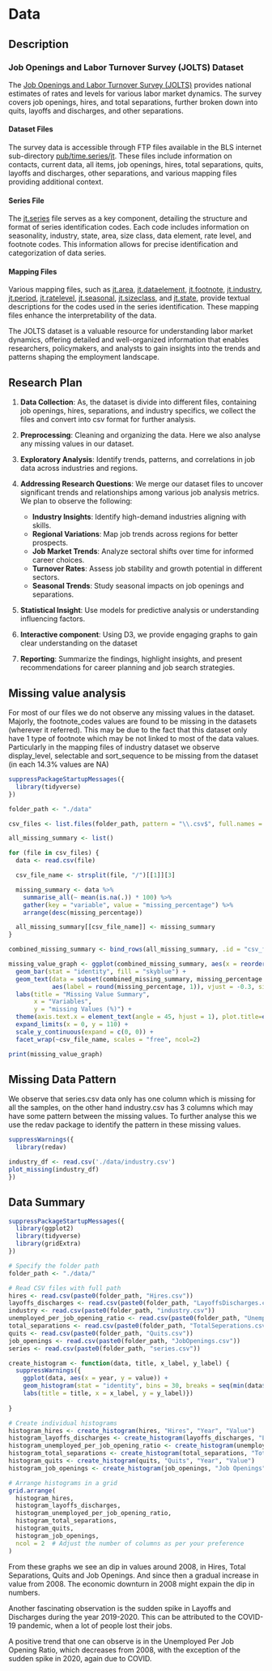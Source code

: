 # Data

## Description

### Job Openings and Labor Turnover Survey (JOLTS) Dataset {-}

The [Job Openings and Labor Turnover Survey (JOLTS)](https://www.bls.gov/jlt/) provides national estimates of rates and levels for various labor market dynamics. The survey covers job openings, hires, and total separations, further broken down into quits, layoffs and discharges, and other separations.

#### **Dataset Files** {-}

The survey data is accessible through FTP files available in the BLS internet sub-directory [pub/time.series/jt](https://download.bls.gov/pub/time.series/jt/). These files include information on contacts, current data, all items, job openings, hires, total separations, quits, layoffs and discharges, other separations, and various mapping files providing additional context.

#### **Series File** {-}

The [jt.series](https://download.bls.gov/pub/time.series/jt/jt.series) file serves as a key component, detailing the structure and format of series identification codes. Each code includes information on seasonality, industry, state, area, size class, data element, rate level, and footnote codes. This information allows for precise identification and categorization of data series.

#### **Mapping Files** {-}

Various mapping files, such as [jt.area](https://download.bls.gov/pub/time.series/jt/jt.area), [jt.dataelement](https://download.bls.gov/pub/time.series/jt/jt.dataelement), [jt.footnote](https://download.bls.gov/pub/time.series/jt/jt.footnote), [jt.industry](https://download.bls.gov/pub/time.series/jt/jt.industry), [jt.period](https://download.bls.gov/pub/time.series/jt/jt.period), [jt.ratelevel](https://download.bls.gov/pub/time.series/jt/jt.ratelevel), [jt.seasonal](https://download.bls.gov/pub/time.series/jt/jt.seasonal), [jt.sizeclass](https://download.bls.gov/pub/time.series/jt/jt.sizeclass), and [jt.state](https://download.bls.gov/pub/time.series/jt/jt.state), provide textual descriptions for the codes used in the series identification. These mapping files enhance the interpretability of the data.



The JOLTS dataset is a valuable resource for understanding labor market dynamics, offering detailed and well-organized information that enables researchers, policymakers, and analysts to gain insights into the trends and patterns shaping the employment landscape.

## Research Plan

1. **Data Collection**: As, the dataset is divide into different files, containing job openings, hires, separations, and industry specifics, we collect the files and convert into csv format for further analysis.

2. **Preprocessing**: Cleaning and organizing the data. Here we also analyse any missing values in our dataset.

3. **Exploratory Analysis**: Identify trends, patterns, and correlations in job data across industries and regions.

4. **Addressing Research Questions**: We merge our dataset files to uncover significant trends and relationships among various job analysis metrics. We plan to observe the following:
   - **Industry Insights**: Identify high-demand industries aligning with skills.
   - **Regional Variations**: Map job trends across regions for better prospects.
   - **Job Market Trends**: Analyze sectoral shifts over time for informed career choices.
   - **Turnover Rates**: Assess job stability and growth potential in different sectors.
   - **Seasonal Trends**: Study seasonal impacts on job openings and separations.

5. **Statistical Insight**: Use models for predictive analysis or understanding influencing factors.

6. **Interactive component**: Using D3, we provide engaging graphs to gain clear understanding on the dataset 

6. **Reporting**: Summarize the findings, highlight insights, and present recommendations for career planning and job search strategies.

## Missing value analysis

For most of our files we do not observe any missing values in the dataset. Majorly, the footnote_codes values are found to be missing in the datasets (wherever it referred). This may be due to the fact that this dataset only have 1 type of footnote which may be not linked to most of the data values.
Particularly in the mapping files of industry dataset we observe display_level, selectable and sort_sequence to be missing from the dataset (in each 14.3% values are NA)


```r

suppressPackageStartupMessages({
  library(tidyverse)
})

folder_path <- "./data"

csv_files <- list.files(folder_path, pattern = "\\.csv$", full.names = TRUE)

all_missing_summary <- list()

for (file in csv_files) {
  data <- read.csv(file)

  csv_file_name <- strsplit(file, "/")[[1]][3]

  missing_summary <- data %>%
    summarise_all(~ mean(is.na(.)) * 100) %>%
    gather(key = "variable", value = "missing_percentage") %>%
    arrange(desc(missing_percentage))

  all_missing_summary[[csv_file_name]] <- missing_summary
}

combined_missing_summary <- bind_rows(all_missing_summary, .id = "csv_file_name")

missing_value_graph <- ggplot(combined_missing_summary, aes(x = reorder(variable, -missing_percentage), y = missing_percentage)) +
  geom_bar(stat = "identity", fill = "skyblue") +
  geom_text(data = subset(combined_missing_summary, missing_percentage != 0),
            aes(label = round(missing_percentage, 1)), vjust = -0.3, size = 3) +
  labs(title = "Missing Value Summary",
       x = "Variables",
       y = "missing Values (%)") +
  theme(axis.text.x = element_text(angle = 45, hjust = 1), plot.title=element_text(hjust=0.5)) +
  expand_limits(x = 0, y = 110) +
  scale_y_continuous(expand = c(0, 0)) +
  facet_wrap(~csv_file_name, scales = "free", ncol=2)

print(missing_value_graph)


```

## Missing Data Pattern

We observe that series.csv data only has one column which is missing for all the samples, on the other hand industry.csv has 3 columns which may have some pattern between the missing values. To further analyse this we use the redav package to identify the pattern in these missing values.

```r
suppressWarnings({
  library(redav)

industry_df <- read.csv('./data/industry.csv') 
plot_missing(industry_df)
})
```


## Data Summary

```r
suppressPackageStartupMessages({
  library(ggplot2)
  library(tidyverse)
  library(gridExtra)
})

# Specify the folder path
folder_path <- "./data/"

# Read CSV files with full path
hires <- read.csv(paste0(folder_path, "Hires.csv"))
layoffs_discharges <- read.csv(paste0(folder_path, "LayoffsDischarges.csv"))
industry <- read.csv(paste0(folder_path, "industry.csv"))
unemployed_per_job_opening_ratio <- read.csv(paste0(folder_path, "UnemployedPerJobOpeningRatio.csv"))
total_separations <- read.csv(paste0(folder_path, "TotalSeperations.csv"))
quits <- read.csv(paste0(folder_path, "Quits.csv"))
job_openings <- read.csv(paste0(folder_path, "JobOpenings.csv"))
series <- read.csv(paste0(folder_path, "series.csv"))

create_histogram <- function(data, title, x_label, y_label) {
  suppressWarnings({
    ggplot(data, aes(x = year, y = value)) +
    geom_histogram(stat = "identity", bins = 30, breaks = seq(min(data$year), max(data$year) + 1, by = 1)) +
    labs(title = title, x = x_label, y = y_label)})
  
}

# Create individual histograms
histogram_hires <- create_histogram(hires, "Hires", "Year", "Value")
histogram_layoffs_discharges <- create_histogram(layoffs_discharges, "Layoffs and Discharges", "Year", "Value")
histogram_unemployed_per_job_opening_ratio <- create_histogram(unemployed_per_job_opening_ratio, "Unemployed Per Job Opening Ratio", "Year", "Value")
histogram_total_separations <- create_histogram(total_separations, "Total Separations", "Year", "Value")
histogram_quits <- create_histogram(quits, "Quits", "Year", "Value")
histogram_job_openings <- create_histogram(job_openings, "Job Openings", "Year", "Value")

# Arrange histograms in a grid
grid.arrange(
  histogram_hires,
  histogram_layoffs_discharges,
  histogram_unemployed_per_job_opening_ratio,
  histogram_total_separations,
  histogram_quits,
  histogram_job_openings,
  ncol = 2  # Adjust the number of columns as per your preference
)
```


From these graphs we see an dip in values around 2008, in Hires, Total Separations, Quits and Job Openings. And since then a gradual increase in value from 2008. The economic downturn in 2008 might expain the dip in numbers.

Another fascinating observation is the sudden spike in Layoffs and Discharges during the year 2019-2020. This can be attributed to the COVID-19 pandemic, when a lot of people lost their jobs.

A positive trend that one can observe is in the Unemployed Per Job Opening Ratio, which decreases from 2008, with the exception of the sudden spike in 2020, again due to COVID.
